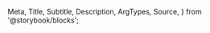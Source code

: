   Meta,
  Title,
  Subtitle,
  Description,
  ArgTypes,
  Source,
} from '@storybook/blocks';

<Meta
  title="Payment Facilitation/Payments/Bank Account Form"
  Components="justifi-bank-account-form"
/>

<Title />
Component to render the necessary fields to enter proper bank account information.

> **Note**: While it's possible to implement the **CardForm**, **BankAccountForm** and **BillingForm** individually - the **[PaymentForm](/docs/components-paymentform--docs)** is preferred as it combines the three components together and handles validating and passing data between them, and ultimately takes less implementation time. For most use-cases: the JustiFi Team officially recommends that developers choose the **[PaymentForm](/docs/components-paymentform--docs)** component when implementing components for payment processing.

# Index

- [Props, events and methods](#props-events-and-methods)
- [Styling](#styling)
- [Example usage](#example-usage)

# Props, events and methods

---

<ArgTypes exclude={['theme']} />

<Authorization
  actions={['write']}
  entity="tokenize"
  identification="account_id"
/>

# Styling

---

The `<justifi-bank-account-form>` can be customized only through overriding `CSS variables`.

#### The full list of variables that can be overriden is listed in the [Introduction](/docs/introduction--docs#styling-components-with-variables).

# Example Usage

---

<Source dark language="html" code={example} />
